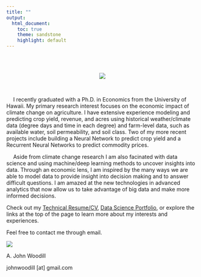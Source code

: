 ```yaml
---
title: ""
output:
  html_document:
    toc: true
    theme: sandstone
    highlight: default
---
```

<link rel="stylesheet" href="https://cdn.rawgit.com/jpswalsh/academicons/master/css/academicons.min.css">

<br>
<br>

<center>
![](images/circle_portrait.png) 

<a href="mailto:johnwoodill@gmail.com"> <i class="fa fa-envelope-square fa-3x"></i></a>
<a href="http://johnwoodill.github.io/images/AJohnWoodill_TR_CV.pdf"> <i class="ai ai-cv ai-3x"></i></a>
<a href="https://www.linkedin.com/in/a-john-woodill-21475353/"> <i class="fa fa-linkedin-square fa-3x"></i></a>
<a href="https://www.github.com/johnwoodill"> <i class="fa fa-git-square fa-3x"></i></a>
<a href="https://scholar.google.com/citations?user=FOD51c4AAAAJ&hl=en"> <i class="ai ai-google-scholar-square ai-3x"></i></a>
</center>

<br>

&emsp; I recently graduated with a Ph.D. in Economics from the University of Hawaii. My primary research interest focuses on the economic impact of climate change on agriculture. I have extensive experience modeling and predicting crop yield, revenue, and acres using historical weather/climate data (degree days and time in each degree) and farm-level data, such as available water, soil permeability, and soil class. Two of my more recent projects include building a Neural Network to predict crop yield and a Recurrent Neural Networks to predict commodity prices.


&emsp; Aside from climate change research I am also facinated with data science and using machine/deep learning methods to uncover insights into data. Through an economic lens, I am inspired by the many ways we are able to model data to provide insight into decision making and to answer difficult questions. I am amazed at the new technologies in advanced analytics that now allow us to take advantage of big data and make more informed decisions.

Check out my [Technical Resume/CV](http://johnwoodill.github.io/images/AJohnWoodill_TR_CV.pdf), [Data Science Portfolio](https://github.com/johnwoodill/Data-Science-Portfolio), or explore the links at the top of the page to learn more about my interests and experiences.

Feel free to contact me through email.

![](images/AJohnWoodill_signature.png)

A. John Woodill

johnwoodill [at] gmail.com

<script>
  (function(i,s,o,g,r,a,m){i['GoogleAnalyticsObject']=r;i[r]=i[r]||function(){
  (i[r].q=i[r].q||[]).push(arguments)},i[r].l=1*new Date();a=s.createElement(o),
  m=s.getElementsByTagName(o)[0];a.async=1;a.src=g;m.parentNode.insertBefore(a,m)
  })(window,document,'script','https://www.google-analytics.com/analytics.js','ga');

  ga('create', 'UA-61017136-2', 'auto');
  ga('send', 'pageview');

</script>
